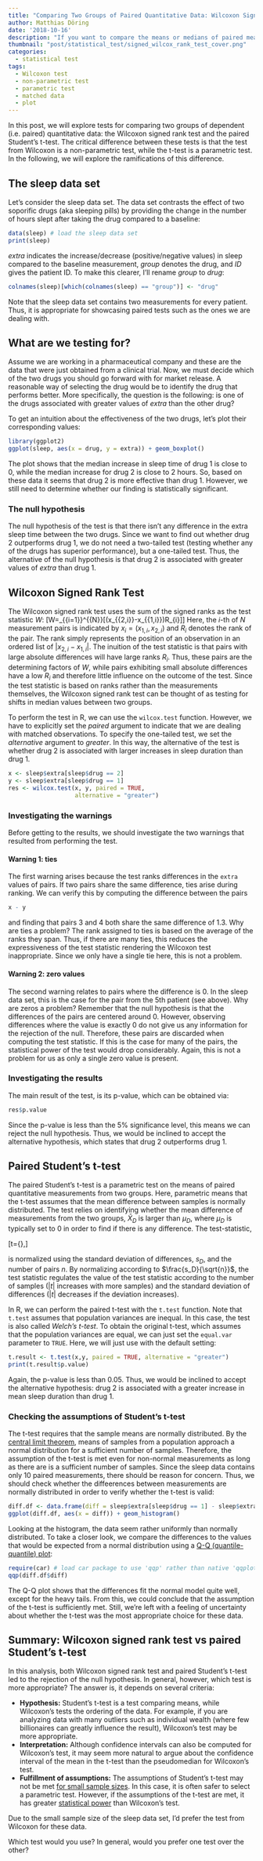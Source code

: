 ```yaml
---
title: "Comparing Two Groups of Paired Quantitative Data: Wilcoxon Signed Rank Test vs Paired Student's t-test"
author: Matthias Döring
date: '2018-10-16'
description: "If you want to compare the means or medians of paired measurements, you can use a paired Student's t-test or a Wilcoxon signed rank test, respectively. Learn how to use these tests in R here!"
thumbnail: "post/statistical_test/signed_wilcox_rank_test_cover.png"
categories:
  - statistical test
tags:
  - Wilcoxon test
  - non-parametric test
  - parametric test
  - matched data
  - plot
---
```

In this post, we will explore tests for comparing two groups of dependent (i.e.\ paired) quantitative data: the Wilcoxon signed rank test and the paired Student's t-test. The critical difference between these tests is that the test from Wilcoxon is a non-parametric test, while the t-test is a parametric test. In the following, we will explore the ramifications of this difference.
<!--more-->

## The sleep data set

Let's consider the sleep data set. The data set contrasts the effect of two soporific drugs (aka sleeping pills) by providing the change in the number of hours slept after taking the drug compared to a baseline:
```r
data(sleep) # load the sleep data set
print(sleep)
```

*extra* indicates the increase/decrease (positive/negative values) in sleep compared to the baseline measurement, *group* denotes the drug, and *ID* gives the patient ID. To make this clearer, I'll rename *group* to *drug*:

```r
colnames(sleep)[which(colnames(sleep) == "group")] <- "drug"
```

Note that the sleep data set contains two measurements for every patient. Thus, it is appropriate for showcasing paired tests such as the ones we are dealing with.

## What are we testing for?
Assume we are working in a pharmaceutical company and these are the data that were just obtained from a clinical trial. Now, we must decide which of the two drugs you should go forward with for market release. A reasonable way of selecting the drug would be to identify the drug that performs better. More specifically, the question is the following: is one of the drugs associated with greater values of *extra* than the other drug?

To get an intuition about the effectiveness of the two drugs, let's plot their corresponding values:

```r
library(ggplot2)
ggplot(sleep, aes(x = drug, y = extra)) + geom_boxplot()
```

The plot shows that the median increase in sleep time of drug 1 is close to 0, while the median increase for drug 2 is close to 2 hours. So, based on these data it seems that drug 2 is more effective than drug 1. However, we still need to determine whether our finding is statistically significant. 

### The null hypothesis
The null hypothesis of the test is that there isn't any difference in the extra sleep time between the two drugs. Since we want to find out whether drug 2 outperforms drug 1, we do not need a two-tailed test (testing whether any of the drugs has superior performance), but a one-tailed test. Thus, the alternative of the null hypothesis is that drug 2 is associated with greater values of *extra* than drug 1.

## Wilcoxon Signed Rank Test
The Wilcoxon signed rank test uses the sum of the signed ranks as the test statistic $W$:
\[W=\sum _{{i=1}}^{{N}}[\operatorname{sgn}(x_{{2,i}}-x_{{1,i}})\cdot R_{i}]\]
Here, the $i$-th of $N$ measurement pairs is indicated by $x_i = (x_{1,i}, x_{2,i})$ and $R_{i}$ denotes the rank of the pair. The rank simply represents the position of an observation in an ordered list of $|x_{2,i} - x_{1,i}|$. The inuition of the test statistic is that pairs with large absolute differences will have large ranks $R_{i}$. Thus, these pairs are the determining factors of $W$, while pairs exhibiting small absolute differences have a low $R_{i}$ and therefore little influence on the outcome of the test. Since the test statistic is based on ranks rather than the measurements themselves, the Wilcoxon signed rank test can be thought of as testing for shifts in median values between two groups.

To perform the test in R, we can use the `wilcox.test` function. However, we have to explicitly set the *paired* argument to indicate that we are dealing with matched observations. To specify the one-tailed test, we set the *alternative* argument to *greater*. In this way, the alternative of the test is whether drug 2 is associated with larger increases in sleep duration than drug 1.

```r
x <- sleep$extra[sleep$drug == 2]
y <- sleep$extra[sleep$drug == 1]
res <- wilcox.test(x, y, paired = TRUE, 
                   alternative = "greater")
```

### Investigating the warnings
Before getting to the results, we should investigate the two warnings that resulted from performing the test.

#### Warning 1: ties
The first warning arises because the test ranks differences in the `extra` values of pairs. If two pairs share the same difference, ties arise during ranking. We can verify this by computing the difference between the pairs
```r
x - y
```
and finding that pairs 3 and 4 both share the same difference of 1.3. Why are ties a problem? The rank assigned to ties is based on the average of the ranks they span. Thus, if there are many ties, this reduces the expressiveness of the test statistic rendering the Wilcoxon test inappropriate. Since we only have a single tie here, this is not a problem. 

#### Warning 2: zero values
The second warning relates to pairs where the difference is 0. In the sleep data set, this is the case for the pair from the 5th patient (see above). Why are zeros a problem? Remember that the null hypothesis is that the differences of the pairs are centered around 0. However, observing differences where the value is exactly 0 do not give us any information for the rejection of the null. Therefore, these pairs are discarded when computing the test statistic. If this is the case for many of the pairs, the statistical power of the test would drop considerably. Again, this is not a problem for us as only a single zero value is present.

### Investigating the results
The main result of the test, is its p-value, which can be obtained via:

```r
res$p.value
```

Since the p-value is less than the 5% significance level, this means we can reject the null hypothesis. Thus, we would be inclined to accept the alternative hypothesis, which states that drug 2 outperforms drug 1.

## Paired Student's t-test
The paired Student's t-test is a parametric test on the means of paired quantitative measurements from two groups. Here, parametric means that the t-test assumes that the mean difference between samples is normally distributed. The test relies on identifying whether the mean difference of measurements from the two groups, $\bar{X}_{D}$ is larger than $\mu_D$, where $\mu_D$ is typically set to 0 in order to find if there is any difference. The test-statistic,

\[\displaystyle t={\frac {{\bar {X}}_{D}-\mu _{0}}{\frac {s_{D}}{\sqrt {n}}}},\]

is normalized using the standard deviation of differences, $s_D$, and the number of pairs $n$. By normalizing according to $\frac{s_D}{\sqrt{n}}$, the test statistic regulates the value of the test statistic according to the number of samples ($|t|$ increases with more samples) and the standard deviation of differences ($|t|$ decreases if the deviation increases).

In R, we can perform the paired t-test with the `t.test` function. Note that `t.test` assumes that population variances are inequal. In this case, the test is also called *Welch's t-test*. To obtain the original t-test, which assumes that the population variances are equal, we can just set the `equal.var` parameter to `TRUE`. Here, we will just use with the default setting:

```r
t.result <- t.test(x,y, paired = TRUE, alternative = "greater")
print(t.result$p.value)
```

Again, the p-value is less than 0.05. Thus, we would be inclined to accept the alternative hypothesis: drug 2 is associated with a greater increase in mean sleep duration than drug 1.

### Checking the assumptions of Student's t-test

The t-test requires that the sample means are normally distributed. By the [central limit theorem](https://en.wikipedia.org/wiki/Central_limit_theorem), means of samples from a population approach a normal distribution for a sufficient number of samples. Therefore, the assumption of the t-test is met even for non-normal measurements as long as there are is a sufficient number of samples. Since the sleep data contains only 10 paired measurements, there should be reason for concern. Thus, we should check whether the diffeerences between measurements are normally distributed in order to verify whether the t-test is valid:

```r
diff.df <- data.frame(diff = sleep$extra[sleep$drug == 1] - sleep$extra[sleep$drug == 2])
ggplot(diff.df, aes(x = diff)) + geom_histogram()
```

Looking at the histogram, the data seem rather uniformly than normally distributed. To take a closer look, we compare the differences to the values that would be expected from a normal distribution using a [Q-Q (quantile-quantile) plot](https://en.wikipedia.org/wiki/Q%E2%80%93Q_plot):

```r
require(car) # load car package to use 'qqp' rather than native 'qqplot' function
qqp(diff.df$diff)
```

The Q-Q plot shows that the differences fit the normal model quite well, except for the heavy tails. From this, we could conclude that the assumption of the t-test is sufficiently met. Still, we're left with a feeling of uncertainty about whether the t-test was the most appropriate choice for these data.

## Summary: Wilcoxon signed rank test vs paired Student's t-test

In this analysis, both Wilcoxon signed rank test and paired Student's t-test led to the rejection of the null hypothesis. In general, however, which test is more appropriate? The answer is, it depends on several criteria:

* **Hypothesis:** Student's t-test is a test comparing means, while Wilcoxon's tests the ordering of the data. For example, if you are analyzing data with many outliers such as individual wealth (where few billionaires can greatly influence the result), Wilcoxon's test may be more appropriate.
* **Interpretation:** Although confidence intervals can also be computed for Wilcoxon's test, it may seem more natural to argue about the confidence interval of the mean in the t-test than the pseudomedian for Wilcoxon's test.
* **Fulfillment of assumptions:** The assumptions of Student's t-test may not be met [for small sample sizes](/post/statistical_test/parametric_sample_size/). In this case, it is often safer to select a parametric test. However, if the assumptions of the t-test are met, it has greater [statistical power](https://en.wikipedia.org/wiki/Power_(statistics)) than Wilcoxon's test.

Due to the small sample size of the sleep data set, I'd prefer the test from Wilcoxon for these data. 

Which test would you use? In general, would you prefer one test over the other?
